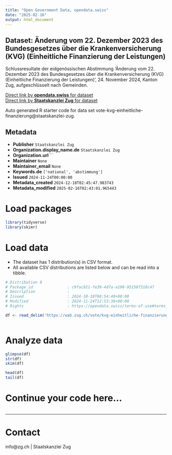 ```yaml
---
title: "Open Government Data, opendata.swiss"
date: "2025-02-16"
output: html_document
---
```


## Dataset: Änderung vom 22. Dezember 2023 des Bundesgesetzes über die Krankenversicherung (KVG) (Einheitliche Finanzierung der Leistungen)

Schlussresultate der eidgenössischen Abstimmung 'Änderung vom 22. Dezember 2023 des Bundesgesetzes über die Krankenversicherung (KVG) (Einheitliche Finanzierung der Leistungen)', 24. November 2024, Kanton Zug, aufgeschlüsselt nach Gemeinden.

[Direct link by **opendata.swiss** for dataset](https://opendata.swiss/de/dataset/anderung-vom-22-dezember-2023-des-bundesgesetzes-uber-die-krankenversicherung-kvg-einheitliche-)<br>
[Direct link by **Staatskanzlei Zug** for dataset](https://wab.zug.ch/vote/kvg-einheitliche-finanzierung/data)

Auto generated R starter code for data set vote-kvg-einheitliche-finanzierung@staatskanzlei-zug.

## Metadata

- **Publisher** `Staatskanzlei Zug`
- **Organization.display_name.de** `Staatskanzlei Zug`
- **Organization.url** ``
- **Maintainer** `None`
- **Maintainer_email** `None`
- **Keywords.de** `['national', 'abstimmung']`
- **Issued** `2024-11-24T00:00:00`
- **Metadata_created** `2024-12-18T02:45:47.983743`
- **Metadata_modified** `2025-02-16T02:43:01.965443`


# Load packages

```r

library(tidyverse)
library(skimr)

```

# Load data

-   The dataset has 1 distribution(s) in CSV format.
-   All available CSV distributions are listed below and can be read into a tibble.

```r

# Distribution 0
# Package_id               : c9fac921-fe39-4d7a-a190-95158f318c47
# Description              : 
# Issued                   : 2024-10-18T08:54:40+00:00
# Modified                 : 2024-11-24T12:53:38+00:00
# Rights                   : https://opendata.swiss/terms-of-use#terms_by

df <- read_delim('https://wab.zug.ch/vote/kvg-einheitliche-finanzierung/data-csv')



```

# Analyze data

```r

glimpse(df)
str(df)
skim(df)

head(df)
tail(df)

```

# Continue your code here...

```r

```

------------------------------------------------------------------------

# Contact

info@zg.ch | Staatskanzlei Zug
